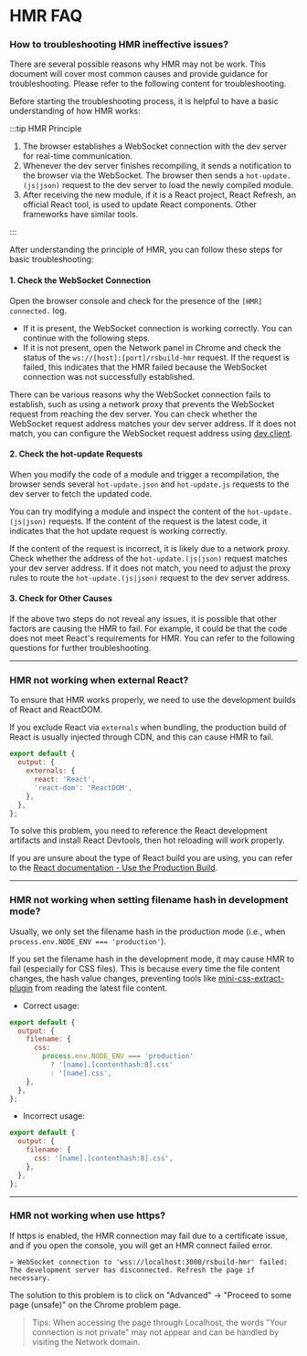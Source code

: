 # HMR FAQ

### How to troubleshooting HMR ineffective issues?

There are several possible reasons why HMR may not be work. This document will cover most common causes and provide guidance for troubleshooting. Please refer to the following content for troubleshooting.

Before starting the troubleshooting process, it is helpful to have a basic understanding of how HMR works:

:::tip HMR Principle

1. The browser establishes a WebSocket connection with the dev server for real-time communication.
2. Whenever the dev server finishes recompiling, it sends a notification to the browser via the WebSocket. The browser then sends a `hot-update.(js|json)` request to the dev server to load the newly compiled module.
3. After receiving the new module, if it is a React project, React Refresh, an official React tool, is used to update React components. Other frameworks have similar tools.

:::

After understanding the principle of HMR, you can follow these steps for basic troubleshooting:

#### 1. Check the WebSocket Connection

Open the browser console and check for the presence of the `[HMR] connected.` log.

- If it is present, the WebSocket connection is working correctly. You can continue with the following steps.
- If it is not present, open the Network panel in Chrome and check the status of the `ws://[host]:[port]/rsbuild-hmr` request. If the request is failed, this indicates that the HMR failed because the WebSocket connection was not successfully established.

There can be various reasons why the WebSocket connection fails to establish, such as using a network proxy that prevents the WebSocket request from reaching the dev server. You can check whether the WebSocket request address matches your dev server address. If it does not match, you can configure the WebSocket request address using [dev.client](/config/dev/client).

#### 2. Check the hot-update Requests

When you modify the code of a module and trigger a recompilation, the browser sends several `hot-update.json` and `hot-update.js` requests to the dev server to fetch the updated code.

You can try modifying a module and inspect the content of the `hot-update.(js|json)` requests. If the content of the request is the latest code, it indicates that the hot update request is working correctly.

If the content of the request is incorrect, it is likely due to a network proxy. Check whether the address of the `hot-update.(js|json)` request matches your dev server address. If it does not match, you need to adjust the proxy rules to route the `hot-update.(js|json)` request to the dev server address.

#### 3. Check for Other Causes

If the above two steps do not reveal any issues, it is possible that other factors are causing the HMR to fail. For example, it could be that the code does not meet React's requirements for HMR. You can refer to the following questions for further troubleshooting.

---

### HMR not working when external React?

To ensure that HMR works properly, we need to use the development builds of React and ReactDOM.

If you exclude React via `externals` when bundling, the production build of React is usually injected through CDN, and this can cause HMR to fail.

```js
export default {
  output: {
    externals: {
      react: 'React',
      'react-dom': 'ReactDOM',
    },
  },
};
```

To solve this problem, you need to reference the React development artifacts and install React Devtools, then hot reloading will work properly.

If you are unsure about the type of React build you are using, you can refer to the [React documentation - Use the Production Build](https://legacy.reactjs.org/docs/optimizing-performance.html#use-the-production-build).

---

### HMR not working when setting filename hash in development mode?

Usually, we only set the filename hash in the production mode (i.e., when `process.env.NODE_ENV === 'production'`).

If you set the filename hash in the development mode, it may cause HMR to fail (especially for CSS files). This is because every time the file content changes, the hash value changes, preventing tools like [mini-css-extract-plugin](https://npmjs.com/package/mini-css-extract-plugin) from reading the latest file content.

- Correct usage:

```js
export default {
  output: {
    filename: {
      css:
        process.env.NODE_ENV === 'production'
          ? '[name].[contenthash:8].css'
          : '[name].css',
    },
  },
};
```

- Incorrect usage:

```js
export default {
  output: {
    filename: {
      css: '[name].[contenthash:8].css',
    },
  },
};
```

---

### HMR not working when use https?

If https is enabled, the HMR connection may fail due to a certificate issue, and if you open the console, you will get an HMR connect failed error.

```text
» WebSocket connection to 'wss://localhost:3000/rsbuild-hmr' failed:
The development server has disconnected. Refresh the page if necessary.
```

The solution to this problem is to click on "Advanced" -> "Proceed to some page (unsafe)" on the Chrome problem page.

> Tips: When accessing the page through Localhost, the words "Your connection is not private" may not appear and can be handled by visiting the Network domain.
